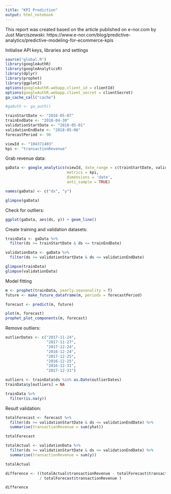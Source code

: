 ```yaml
---
title: "KPI Prediction"
output: html_notebook
---
```


This report was created based on the article published on e-nor.com by Just Marciszewski: https://www.e-nor.com/blog/predictive-analytics/predictive-modeling-for-ecommerce-kpis

Initialise API keys, libraries and settings

```r

source("global.R")
library(googleAuthR)
library(googleAnalyticsR)
library(dplyr)
library(prophet)
library(ggplot2)
options(googleAuthR.webapp.client_id = clientId)
options(googleAuthR.webapp.client_secret = clientSecret)
ga_cache_call("cache")

#gaAuth <- ga_auth()

trainStartDate <- "2016-05-07"
trainEndDate <- "2018-04-30"
validationStartDate <- "2018-05-01"
validationEndDate <- "2018-05-06"
forecastPeriod <- 90

viewId <- "104371403"
kpi <- "transactionRevenue"

```

Grab revenue data:

```r

gaData <- google_analytics(viewId, date_range = c(trainStartDate, validationEndDate), 
                           metrics = kpi, 
                           dimensions = 'date', 
                           anti_sample = TRUE)

names(gaData) <- c("ds", "y")

glimpse(gaData)

```

Check for outliers:

```r

ggplot(gaData, aes(ds, y)) + geom_line() 

```

Create training and validation datasets:

```r

trainData <- gaData %>% 
  filter(ds >= trainStartDate & ds <= trainEndDate)

validationData <- gaData %>% 
  filter(ds >= validationStartDate & ds <= validationEndDate)

glimpse(trainData)
glimpse(validationData)

```

Model fitting

```r

m <- prophet(trainData, yearly.seasonality = T)
future <- make_future_dataframe(m, periods = forecastPeriod)

forecast <- predict(m, future)

plot(m, forecast)
prophet_plot_components(m, forecast)

```

Remove outliers:

```r

outlierDates <- c("2017-11-24", 
                  "2017-11-27", 
                  "2017-12-24", 
                  "2016-12-24", 
                  "2017-12-25", 
                  "2016-12-25", 
                  "2016-12-31", 
                  "2017-12-31")

outliers <- trainData$ds %in% as.Date(outlierDates)
trainData$y[outliers] = NA 

trainData %>%
  filter(is.na(y))

```

Result validation:

```r

totalForecast <- forecast %>% 
  filter(ds >= validationStartDate & ds <= validationEndDate) %>% 
  summarise(transactionRevenue = sum(yhat))

totalForecast

totalActual <- validationData %>% 
  filter(ds >= validationStartDate & ds <= validationEndDate) %>% 
  summarise(transactionRevenue = sum(y))

totalActual

difference <- ((totalActual$transactionRevenue - totalForecast$transactionRevenue) 
               / totalForecast$transactionRevenue )

difference

```






